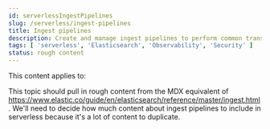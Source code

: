 ```yaml
---
id: serverlessIngestPipelines
slug: /serverless/ingest-pipelines
title: Ingest pipelines
description: Create and manage ingest pipelines to perform common transformations and enrichments on your data.
tags: [ 'serverless', 'Elasticsearch', 'Observability', 'Security' ]
status: rough content
---
```



<RoughContent />

This content applies to: <DocBadge template="elasticsearch" slug="/serverless/elasticsearch/what-is-elasticsearch-serverless" /> <DocBadge template="observability" slug="/serverless/observability/what-is-observability-serverless" /> <DocBadge template="security" slug="/serverless/security/what-is-security-serverless" /> 

This topic should pull in rough content from the MDX equivalent of https://www.elastic.co/guide/en/elasticsearch/reference/master/ingest.html.
We'll need to decide how much content about ingest pipelines to include in serverless because it's a lot of content to duplicate.